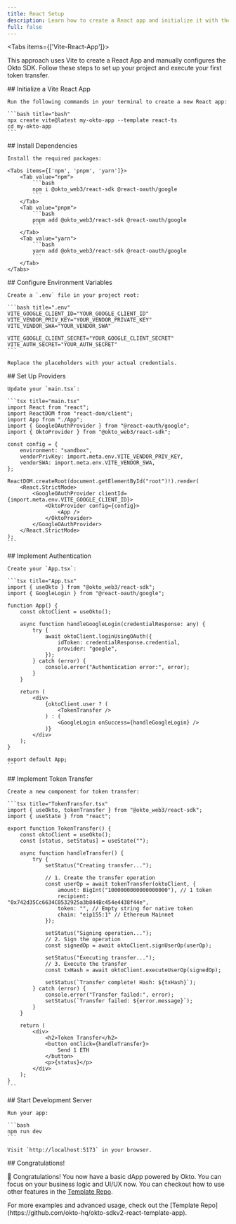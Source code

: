 ```yaml
---
title: React Setup
description: Learn how to create a React app and initialize it with the Okto SDK, including setting up authentication and executing your first token transfer.
full: false
---
```



<Tabs items={['Vite-React-App']}>
<Tab value="Vite-React-App">

This approach uses Vite to create a React App and manually configures the Okto SDK. Follow these steps to set up your project and execute your first token transfer.

<Steps>

<Step>
    ## Initialize a Vite React App

    Run the following commands in your terminal to create a new React app:

    ```bash title="bash"
    npx create vite@latest my-okto-app --template react-ts
    cd my-okto-app
    ```
</Step>

<Step>
    ## Install Dependencies

    Install the required packages:

    <Tabs items={['npm', 'pnpm', 'yarn']}>
        <Tab value="npm">
            ```bash
            npm i @okto_web3/react-sdk @react-oauth/google
            ```
        </Tab>
        <Tab value="pnpm">
            ```bash
            pnpm add @okto_web3/react-sdk @react-oauth/google
            ```
        </Tab>
        <Tab value="yarn">
            ```bash
            yarn add @okto_web3/react-sdk @react-oauth/google
            ```
        </Tab>
    </Tabs>
</Step>

<Step>
    ## Configure Environment Variables

    Create a `.env` file in your project root:

    ```bash title=".env"
    VITE_GOOGLE_CLIENT_ID="YOUR_GOOGLE_CLIENT_ID"
    VITE_VENDOR_PRIV_KEY="YOUR_VENDOR_PRIVATE_KEY"
    VITE_VENDOR_SWA="YOUR_VENDOR_SWA"
    
    VITE_GOOGLE_CLIENT_SECRET="YOUR_GOOGLE_CLIENT_SECRET"
    VITE_AUTH_SECRET="YOUR_AUTH_SECRET"
    ```

    Replace the placeholders with your actual credentials.
</Step>

<Step>
    ## Set Up Providers

    Update your `main.tsx`:

    ```tsx title="main.tsx"
    import React from "react";
    import ReactDOM from "react-dom/client";
    import App from "./App";
    import { GoogleOAuthProvider } from "@react-oauth/google";
    import { OktoProvider } from "@okto_web3/react-sdk";

    const config = {
        environment: "sandbox",
        vendorPrivKey: import.meta.env.VITE_VENDOR_PRIV_KEY,
        vendorSWA: import.meta.env.VITE_VENDOR_SWA,
    };

    ReactDOM.createRoot(document.getElementById("root")!).render(
        <React.StrictMode>
            <GoogleOAuthProvider clientId={import.meta.env.VITE_GOOGLE_CLIENT_ID}>
                <OktoProvider config={config}>
                    <App />
                </OktoProvider>
            </GoogleOAuthProvider>
        </React.StrictMode>
    );
    ```
</Step>

<Step>
    ## Implement Authentication

    Create your `App.tsx`:

    ```tsx title="App.tsx"
    import { useOkto } from "@okto_web3/react-sdk";
    import { GoogleLogin } from "@react-oauth/google";

    function App() {
        const oktoClient = useOkto();

        async function handleGoogleLogin(credentialResponse: any) {
            try {
                await oktoClient.loginUsingOAuth({
                    idToken: credentialResponse.credential,
                    provider: "google",
                });
            } catch (error) {
                console.error("Authentication error:", error);
            }
        }

        return (
            <div>
                {oktoClient.user ? (
                    <TokenTransfer />
                ) : (
                    <GoogleLogin onSuccess={handleGoogleLogin} />
                )}
            </div>
        );
    }

    export default App;
    ```
</Step>

<Step>
    ## Implement Token Transfer

    Create a new component for token transfer:

    ```tsx title="TokenTransfer.tsx"
    import { useOkto, tokenTransfer } from "@okto_web3/react-sdk";
    import { useState } from "react";

    export function TokenTransfer() {
        const oktoClient = useOkto();
        const [status, setStatus] = useState("");

        async function handleTransfer() {
            try {
                setStatus("Creating transfer...");
                
                // 1. Create the transfer operation
                const userOp = await tokenTransfer(oktoClient, {
                    amount: BigInt("1000000000000000000"), // 1 token
                    recipient: "0x742d35Cc6634C0532925a3b844Bc454e4438f44e",
                    token: "", // Empty string for native token
                    chain: "eip155:1" // Ethereum Mainnet
                });

                setStatus("Signing operation...");
                // 2. Sign the operation
                const signedOp = await oktoClient.signUserOp(userOp);

                setStatus("Executing transfer...");
                // 3. Execute the transfer
                const txHash = await oktoClient.executeUserOp(signedOp);
                
                setStatus(`Transfer complete! Hash: ${txHash}`);
            } catch (error) {
                console.error("Transfer failed:", error);
                setStatus(`Transfer failed: ${error.message}`);
            }
        }

        return (
            <div>
                <h2>Token Transfer</h2>
                <button onClick={handleTransfer}>
                    Send 1 ETH
                </button>
                <p>{status}</p>
            </div>
        );
    }
    ```
</Step>

<Step>
    ## Start Development Server

    Run your app:

    ```bash
    npm run dev
    ```

    Visit `http://localhost:5173` in your browser.
</Step>

<Step>
    ## Congratulations!

 🎉 Congratulations! You now have a basic dApp powered by Okto. You can focus on your business logic and UI/UX now. You can checkout how to use other features in the [Template Repo](https://github.com/okto-hq/okto-sdkv2-react-template-app/).
</Step>

</Steps>

</Tab>
</Tabs>

<Callout>
For more examples and advanced usage, check out the [Template Repo](https://github.com/okto-hq/okto-sdkv2-react-template-app).
</Callout>

